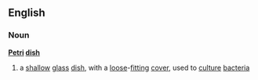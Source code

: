 ==English==
===Noun===
{{wikipedia}}
'''[[Petri]] [[dish]]'''
#a [[shallow]] [[glass]] [[dish]], with a [[loose]]-[[fitting]] [[cover]], used to [[culture]] [[bacteria]]